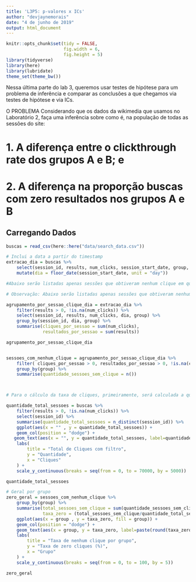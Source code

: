 ```yaml
---
title: 'L3P5: p-valores x ICs'
author: "devjaynemorais"
date: "4 de junho de 2019"
output: html_document
---
```


```r
knitr::opts_chunk$set(tidy = FALSE,
                      fig.width = 6,
                      fig.height = 5)
library(tidyverse)
library(here)
library(lubridate)
theme_set(theme_bw())

```

Nessa última parte do lab 3, queremos usar testes de hipótese para um problema de inferência e comparar as conclusões a que chegamos via testes de hipótese e via ICs.

O PROBLEMA
Considerando que os dados da wikimedia que usamos no Laboratório 2, faça uma inferência sobre como é, na população de todas as sessões do site: 

# 1. A diferença entre o clickthrough rate dos grupos A e B; e



# 2. A diferença na proporção buscas com zero resultados nos grupos A e B


## Carregando Dados

```r
buscas = read_csv(here::here("data/search_data.csv"))
```

```r
# Inclui a data a partir do timestamp
extracao_dia = buscas %>% 
    select(session_id, results, num_clicks, session_start_date, group, first_click, session_length, search_index) %>%
    mutate(dia = floor_date(session_start_date, unit = "day"))

#Abaixo serão listadas apenas sessões que obtiveram nenhum clique em qualquer uma de suas buscas. Assim como, pesquisas que obtiveram pelo menos 1 resultado retornado, que resulta em 26390 sessões.

# Observação: Abaixo serão listadas apenas sessões que obtiveram nenhum clique em qualquer uma de suas buscas. Assim como, pesquisas que obtiveram pelo menos 1 resultado retornado.

agrupamento_por_sessao_clique_dia = extracao_dia %>%
    filter(results > 0, !is.na(num_clicks)) %>%
    select(session_id, results, num_clicks, dia, group) %>%
    group_by(session_id, dia, group) %>%
    summarise(cliques_por_sessao = sum(num_clicks),
              resultados_por_sessao = sum(results))

agrupamento_por_sessao_clique_dia


sessoes_com_nenhum_clique = agrupamento_por_sessao_clique_dia %>%
    filter( cliques_por_sessao > 0, resultados_por_sessao > 0, !is.na(cliques_por_sessao), !is.na(resultados_por_sessao)) %>%
    group_by(group) %>%
    summarise(quantidade_sessoes_sem_clique = n())



# Para o cálculo da taxa de cliques, primeiramente, será calculada a quantidade total de sessões, que resulta em 67951 sessões.

quantidade_total_sessoes = buscas %>%
    filter(results > 0, !is.na(num_clicks)) %>%
    select(session_id) %>%
    summarise(quantidade_total_sessoes = n_distinct(session_id)) %>%
    ggplot(aes(x = "" , y = quantidade_total_sessoes)) +
    geom_col(position = "dodge") +
   geom_text(aes(x = "", y = quantidade_total_sessoes, label=quantidade_total_sessoes), vjust=1.6, color="white", size=3.5) +
    labs(
        title = "Total de Cliques com filtro",
        y = "Quantidade",
        x = "Cliques"
    ) +
    scale_y_continuous(breaks = seq(from = 0, to = 70000, by = 5000)) 

quantidade_total_sessoes

# Geral por grupo
zero_geral = sessoes_com_nenhum_clique %>%
    group_by(group) %>%
    summarise(total_sessoes_sem_clique = sum(quantidade_sessoes_sem_clique) ,
              taxa_zero = (total_sessoes_sem_clique/quantidade_total_sessoes$quantidade_total_sessoes)*100) %>%
    ggplot(aes(x = group , y = taxa_zero, fill = group)) +
    geom_col(position = "dodge") +
    geom_text(aes(x = group, y = taxa_zero, label=paste(round(taxa_zero, digits = 2), "%")), vjust=1.6, color="black", size=3.5) +
    labs(
        title = "Taxa de nenhum clique por grupo",
        y = "Taxa de zero cliques (%)",
        x = "Grupo"
    ) +
    scale_y_continuous(breaks = seq(from = 0, to = 100, by = 5)) 

zero_geral


```



